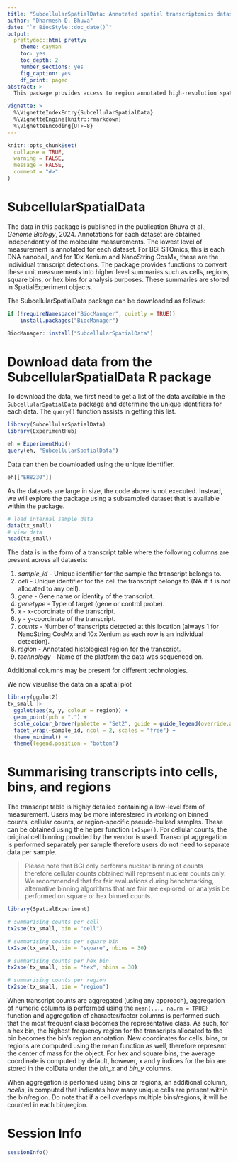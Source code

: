 ```yaml
---
title: "SubcellularSpatialData: Annotated spatial transcriptomics datasets from 10x Xenium, NanoString CosMx and BGI STOmics."
author: "Dharmesh D. Bhuva"
date: "`r BiocStyle::doc_date()`"
output:
  prettydoc::html_pretty:
    theme: cayman
    toc: yes
    toc_depth: 2
    number_sections: yes
    fig_caption: yes
    df_print: paged
abstract: > 
  This package provides access to region annotated high-resolution spatial transcriptomics datasets from the 10x Xenium, NanoString CosMx, and BGI STOmics platforms. Regions were annotated independently of the transcriptomic measurements, and therefore form a valuable resource for benchmarking novel computational methods being developed in the field of spatial bioinformatics.

vignette: >
  %\VignetteIndexEntry{SubcellularSpatialData}
  %\VignetteEngine{knitr::rmarkdown}
  %\VignetteEncoding{UTF-8}
---
```


```r
knitr::opts_chunk$set(
  collapse = TRUE,
  warning = FALSE,
  message = FALSE,
  comment = "#>"
)
```

# SubcellularSpatialData

The data in this package is published in the publication Bhuva et al., _Genome Biology_, 2024. Annotations for each dataset are obtained independently of the molecular measurements. The lowest level of measurement is annotated for each dataset. For BGI STOmics, this is each DNA nanoball, and for 10x Xenium and NanoString CosMx, these are the individual transcript detections. The package provides functions to convert these unit measurements into higher level summaries such as cells, regions, square bins, or hex bins for analysis purposes. These summaries are stored in SpatialExperiment objects.

The SubcellularSpatialData package can be downloaded as follows:

```r
if (!requireNamespace("BiocManager", quietly = TRUE))
    install.packages("BiocManager")

BiocManager::install("SubcellularSpatialData")
```

# Download data from the SubcellularSpatialData R package

To download the data, we first need to get a list of the data available in the `SubcellularSpatialData` package and determine the unique identifiers for each data. The `query()` function assists in getting this list.

```r
library(SubcellularSpatialData)
library(ExperimentHub)
```

```r
eh = ExperimentHub()
query(eh, "SubcellularSpatialData")
```

Data can then be downloaded using the unique identifier.
```r
eh[["EH8230"]]
```

As the datasets are large in size, the code above is not executed. Instead, we will explore the package using a subsampled dataset that is available within the package.

```r
# load internal sample data
data(tx_small)
# view data
head(tx_small)
```

The data is in the form of a transcript table where the following columns are present across all datasets:

1. _sample_id_ - Unique identifier for the sample the transcript belongs to.
1. _cell_ - Unique identifier for the cell the transcript belongs to (NA if it is not allocated to any cell).
1. _gene_ - Gene name or identity of the transcript.
1. _genetype_ - Type of target (gene or control probe).
1. _x_ - x-coordinate of the transcript.
1. _y_ - y-coordinate of the transcript.
1. _counts_ - Number of transcripts detected at this location (always 1 for NanoString CosMx and 10x Xenium as each row is an individual detection).
1. _region_ - Annotated histological region for the transcript.
1. _technology_ - Name of the platform the data was sequenced on.

Additional columns may be present for different technologies.

We now visualise the data on a spatial plot

```r
library(ggplot2)
tx_small |>
  ggplot(aes(x, y, colour = region)) +
  geom_point(pch = ".") +
  scale_colour_brewer(palette = "Set2", guide = guide_legend(override.aes = list(shape = 15, size = 5))) +
  facet_wrap(~sample_id, ncol = 2, scales = "free") +
  theme_minimal() +
  theme(legend.position = "bottom")
```

# Summarising transcripts into cells, bins, and regions

The transcript table is highly detailed containing a low-level form of measurement. Users may be more interestered in working on binned counts, cellular counts, or region-specific pseudo-bulked samples. These can be obtained using the helper function `tx2spe()`. For cellular counts, the original cell binning provided by the vendor is used. Transcript aggregation is performed separately per sample therefore users do not need to separate data per sample.

> Please note that BGI only performs nuclear binning of counts therefore cellular counts obtained will represent nuclear counts only. We recommended that for fair evaluations during benchmarking, alternative binning algorithms that are fair are explored, or analysis be performed on square or hex binned counts.

```r
library(SpatialExperiment)

# summarising counts per cell
tx2spe(tx_small, bin = "cell")

# summarising counts per square bin
tx2spe(tx_small, bin = "square", nbins = 30)

# summarising counts per hex bin
tx2spe(tx_small, bin = "hex", nbins = 30)

# summarising counts per region
tx2spe(tx_small, bin = "region")
```

When transcript counts are aggregated (using any approach), aggregation of numeric columns is performed using the `mean(..., na.rm = TRUE)` function and aggregation of character/factor columns is performed such that the most frequent class becomes the representative class. As such, for a hex bin, the highest frequency region for the transcripts allocated to the bin becomes the bin's region annotation. New coordinates for cells, bins, or regions are computed using the mean function as well, therefore represent the center of mass for the object. For hex and square bins, the average coordinate is computed by default, however, x and y indices for the bin are stored in the colData under the *bin_x* and *bin_y* columns. 

When aggregation is perfomed using bins or regions, an additional column, _ncells_, is computed that indicates how many unique cells are present within the bin/region. Do note that if a cell overlaps multiple bins/regions, it will be counted in each bin/region.

# Session Info

```r
sessionInfo()
```